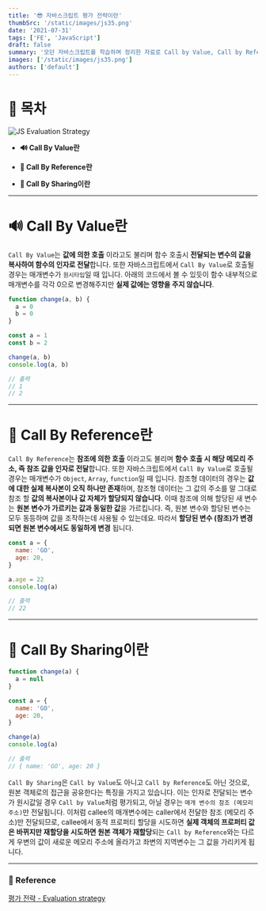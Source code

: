 ```yaml
---
title: '😎 자바스크립트 평가 전략이란'
thumbSrc: '/static/images/js35.png'
date: '2021-07-31'
tags: ['FE', 'JavaScript']
draft: false
summary: '모던 자바스크립트를 학습하며 정리한 자료로 Call by Value, Call by Reference, Call by Sharing에 대해 설명합니다.'
images: ['/static/images/js35.png']
authors: ['default']
---
```


# 📌 목차

![JS Evaluation Strategy](/static/images/js35.png)

- **🔊 Call By Value란**

- **🏡 Call By Reference란**

- **🤲 Call By Sharing이란**

---

# 🔊 Call By Value란

`Call By Value`는 **값에 의한 호출** 이라고도 불리며 함수 호출시 **전달되는 변수의 값을 복사하여 함수의 인자로 전달**합니다. 또한 자바스크립트에서 `Call By Value`로 호출될 경우는 매개변수가 `원시타입`일 때 입니다. 아래의 코드에서 볼 수 있듯이 함수 내부적으로 매개변수를 각각 0으로 변경해주지만 **실제 값에는 영향을 주지 않습니다**.

```javascript
function change(a, b) {
  a = 0
  b = 0
}

const a = 1
const b = 2

change(a, b)
console.log(a, b)

// 출력
// 1
// 2
```

---

# 🏡 Call By Reference란

`Call By Reference`는 **참조에 의한 호출** 이라고도 불리며 **함수 호출 시 해당 메모리 주소, 즉 참조 값을 인자로 전달**합니다. 또한 자바스크립트에서 `Call By Value`로 호출될 경우는 매개변수가 `Object`, `Array`, `function`일 때 입니다. 참조형 데이터의 경우는 **값에 대한 실제 복사본이 오직 하나만 존재**하며, 참조형 데이터는 그 값의 주소를 말 그대로 참조 할 **값의 복사본이나 값 자체가 할당되지 않습니다**. 이때 참조에 의해 할당된 새 변수는 **원본 변수가 가르키는 값과 동일한 값**을 가르킵니다. 즉, 원본 변수와 할당된 변수는 모두 동등하며 값을 조작하는데 사용될 수 있는데요. 따라서 **할당된 변수 (참조)가 변경되면 원본 변수에서도 동일하게 변경** 됩니다.

```javascript
const a = {
  name: 'GO',
  age: 20,
}

a.age = 22
console.log(a)

// 출력
// 22
```

---

# 🤲 Call By Sharing이란

```javascript
function change(a) {
  a = null
}

const a = {
  name: 'GO',
  age: 20,
}

change(a)
console.log(a)

// 출력
// { name: 'GO', age: 20 }
```

`Call By Sharing`은 `Call by Value`도 아니고 `Call by Reference`도 아닌 것으로, 원본 객체로의 접근을 공유한다는 특징을 가지고 있습니다. 이는 인자로 전달되는 변수가 원시값일 경우 `Call by Value`처럼 평가되고, 아닐 경우는 `매개 변수의 참조 (메모리 주소)`만 전달됩니다.
이처럼 callee의 매개변수에는 caller에서 전달한 참조 (메모리 주소)만 전달되므로, callee에서 동적 프로퍼티 할당을 시도하면 **실제 객체의 프로퍼티 값은 바뀌지만 재할당을 시도하면 원본 객체가 재할당**되는 `Call by Reference`와는 다르게 우변의 값이 새로운 메모리 주소에 올라가고 좌변의 지역변수는 그 값을 가리키게 됩니다.

---

### 🔗 Reference

[평가 전략 - Evaluation strategy](https://ko.hrvwiki.net/wiki/evaluation_strategy)
